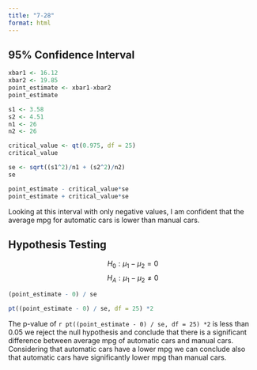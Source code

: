 ```yaml
---
title: "7-28"
format: html
---
```


## 95% Confidence Interval

```r
xbar1 <- 16.12
xbar2 <- 19.85
point_estimate <- xbar1-xbar2
point_estimate
```

```r
s1 <- 3.58
s2 <- 4.51
n1 <- 26
n2 <- 26
```


```r
critical_value <- qt(0.975, df = 25) 
critical_value
```

```r
se <- sqrt((s1^2)/n1 + (s2^2)/n2)
se
```

```r
point_estimate - critical_value*se
point_estimate + critical_value*se
```
Looking at this interval with only negative values, I am confident that the average mpg for automatic cars is lower than manual cars.

## Hypothesis Testing

$$H_0:\mu_1 - \mu_2 = 0$$
$$H_A:\mu_1 - \mu_2 \neq 0$$

```r
(point_estimate - 0) / se
```

```r
pt((point_estimate - 0) / se, df = 25) *2 
```
The p-value of `r pt((point_estimate - 0) / se, df = 25) *2` is less than 0.05 we reject the null hypothesis and conclude that there is a significant difference between average mpg of automatic cars and manual cars. Considering that automatic cars have a lower mpg we can conclude also that automatic cars have significantly lower mpg than manual cars.
